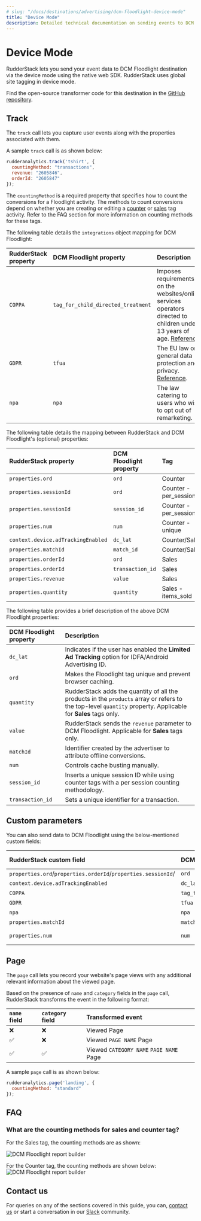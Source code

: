```yaml
---
# slug: "/docs/destinations/advertising/dcm-floodlight-device-mode"
title: "Device Mode"
description: Detailed technical documentation on sending events to DCM Floodlight using the RudderStack device mode.
---
```


# Device Mode

RudderStack lets you send your event data to DCM Floodlight destination via the <Link to="/rudderstack-cloud/rudderstack-connection-modes/#device-mode">device mode</Link> using the native web SDK. RudderStack uses global site tagging in device mode.

<div class="successBlock">

Find the open-source transformer code for this destination in the [GitHub repository](https://github.com/rudderlabs/rudder-sdk-js/tree/production/integrations/DCMFloodlight/).
</div>

## Track

The <Link to="/rudderstack-api/api-specification/rudderstack-spec/track">`track`</Link> call lets you capture user events along with the properties associated with them.

A sample `track` call is as shown below:

```javascript
rudderanalytics.track('tshirt', {
  countingMethod: "transactions",
  revenue: "2605846",
  orderId: "2605847"
});
```
The `countingMethod` is a required property that specifies how to count the conversions for a Floodlight activity. The methods to count conversions depend on whether you  are creating or editing a [counter](https://support.google.com/campaignmanager/answer/7554821#zippy=%2Cfields-in-event-snippets-for-counter-tags) or [sales](https://support.google.com/campaignmanager/answer/7554821#zippy=%2Cfields-in-event-snippets-for-sales-tags) tag activity. Refer to the <Link to="/#faq">FAQ</Link> section for more information on counting methods for these tags.

The following table details the `integrations` object mapping for DCM Floodlight:

| **RudderStack property** | **DCM Floodlight property** | **Description** |
| :--- | :--- | :---|
| `COPPA`| `tag_for_child_directed_treatment`  | Imposes requirements on the websites/online services operators directed to children under 13 years of age. [Reference](https://www.ftc.gov/tips-advice/business-center/privacy-and-security/children%27s-privacy). |
| `GDPR` | `tfua` |  The EU law on general data protection and privacy. [Reference](http://eur-lex.europa.eu/legal-content/EN/TXT/?uri=CELEX%3A32016R0679). |
| `npa` | `npa` | The law catering to users who wish to opt out of remarketing. | 

The following table details the mapping between RudderStack and DCM Floodlight's (optional) properties:

| RudderStack property | DCM Floodlight property | Tag|
| :--- | :--- |:--- |
| `properties.ord` | `ord` |Counter |
| `properties.sessionId` | `ord` |Counter - per_session |
| `properties.sessionId` | `session_id` | Counter - per_session |
| `properties.num` | `num` | Counter - unique |
| `context.device.adTrackingEnabled` | `dc_lat` | Counter/Sales|
| `properties.matchId` | `match_id` |  Counter/Sales |
| `properties.orderId` | `ord` |  Sales |
| `properties.orderId` | `transaction_id` |  Sales |
| `properties.revenue` | `value` |  Sales |
| `properties.quantity` | `quantity` | Sales - items_sold |

The following table provides a brief description of the above DCM Floodlight properties:

| DCM Floodlight property | Description |
| :----| :-----|
| `dc_lat` | Indicates if the user has enabled the **Limited Ad Tracking** option for IDFA/Android Advertising ID. |
| `ord` | Makes the Floodlight tag unique and prevent browser caching. |
| `quantity` | RudderStack adds the quantity of all the products in the `products` array or refers to the top-level `quantity` property. Applicable for **Sales** tags only. |
| `value` | RudderStack sends the `revenue` parameter to DCM Floodlight. Applicable for **Sales** tags only. |
| `matchId` | Identifier created by the advertiser to attribute offline conversions.   |
| `num` | Controls cache busting manually. |
| `session_id` | Inserts a unique session ID while using counter tags with a per session counting methodology.  |
| `transaction_id` | Sets a unique identifier for a transaction. |

## Custom parameters

You can also send data to DCM Floodlight using the below-mentioned custom fields:

| RudderStack custom field | DCM Floodlight property | Counting method| 
| :--- | :--- |:--- |
| `properties.ord`/`properties.orderId`/`properties.sessionId`/ | `ord` | All| 
| `context.device.adTrackingEnabled` | `dc_lat`| All |
| `COPPA` | `tag_for_child_directed_treatment` | All | 
| `GDPR` | `tfua` | All | 
| `npa` | `npa` | All | 
| `properties.matchId` | `match_id` | All | 
| `properties.num` | `num` | Counter - unique | 

## Page

The <Link to="/rudderstack-api/api-specification/rudderstack-spec/page"><code class="inline-code">page</code></Link> call lets you record your website's page views with any additional relevant information about the viewed page.

Based on the presence of `name` and `category` fields in the `page` call, RudderStack transforms the event in the following format:

| `name` field | `category` field | Transformed event | 
| :--- | :--- |:--- |
| ❌ | ❌| Viewed Page |
| ✅ |❌ | Viewed `PAGE NAME` Page |
| ✅  | ✅  | Viewed `CATEGORY NAME` `PAGE NAME` Page |

A sample `page` call is as shown below:

```javascript
rudderanalytics.page('landing', {
  countingMethod: "standard"
});
```
## FAQ

### What are the counting methods for sales and counter tag?

For the Sales tag, the counting methods are as shown:

<img src="../../../assets/event-stream-destinations/sales-tag.png" alt="DCM Floodlight report builder"/>

For the Counter tag, the counting methods are shown below:
<img src="../../../assets/event-stream-destinations/counter-tag.png" alt="DCM Floodlight report builder"/>

## Contact us

For queries on any of the sections covered in this guide, you can, [contact us](mailto:%20docs@rudderstack.com) or start a conversation in our [Slack](https://rudderstack.com/join-rudderstack-slack-community) community.
